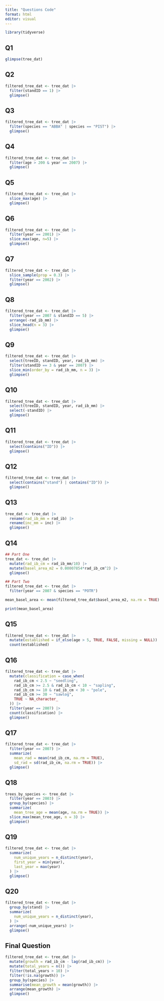 ```yaml
---
title: "Questions Code"
format: html
editor: visual
---
```


```r

library(tidyverse)

```


## Q1

```r

glimpse(tree_dat)

```

## Q2

```r

filtered_tree_dat <- tree_dat |>
  filter(standID == 1) |>
  glimpse()

```

## Q3

```r

filtered_tree_dat <- tree_dat |>
  filter(species == "ABBA" | species == "PIST") |>
  glimpse()

```

## Q4

```r

filtered_tree_dat <- tree_dat |>
  filter(age > 200 & year == 2007) |>
  glimpse()

```

## Q5

```r

filtered_tree_dat <- tree_dat |>
  slice_max(age) |>
  glimpse()

```

## Q6

```r

filtered_tree_dat <- tree_dat |>
  filter(year == 2001) |>
  slice_max(age, n=5) |>
  glimpse()

```

## Q7

```r

filtered_tree_dat <- tree_dat |>
  slice_sample(prop = 0.3) |>
  filter(year == 2002) |>
  glimpse()

```

## Q8

```r

filtered_tree_dat <- tree_dat |>
  filter(year == 2007 & standID == 5) |>
  arrange(-rad_ib_mm) |>
  slice_head(n = 3) |>
  glimpse()

```

## Q9

```r

filtered_tree_dat <- tree_dat |>
  select(treeID, standID, year, rad_ib_mm) |>
  filter(standID == 3 & year == 2007) |>
  slice_min(order_by = rad_ib_mm, n = 3) |>
  glimpse()

```

## Q10

```r

filtered_tree_dat <- tree_dat |>
  select(treeID, standID, year, rad_ib_mm) |>
  select(-standID) |>
  glimpse()

```

## Q11

```r

filtered_tree_dat <- tree_dat |>
  select(contains("ID")) |>
  glimpse()

```

## Q12

```r

filtered_tree_dat <- tree_dat |>
  select(contains("stand") | contains("ID")) |>
  glimpse()

```

## Q13

```r

tree_dat <- tree_dat |>
  rename(rad_ib_mm = rad_ib) |>
  rename(inc_mm = inc) |>
  glimpse()

```

## Q14

```r
## Part One
tree_dat <- tree_dat |>
  mutate(rad_ib_cm = rad_ib_mm/10) |>
  mutate(basel_area_m2 = 0.00007854*rad_ib_cm^2) |>
  glimpse()

## Part Two
filtered_tree_dat <- tree_dat |>
  filter(year == 2007 & species == "POTR")  

mean_basel_area <- mean(filtered_tree_dat$basel_area_m2, na.rm = TRUE)

print(mean_basel_area)

```

## Q15

```r

filtered_tree_dat <- tree_dat |>
  mutate(established = if_else(age > 5, TRUE, FALSE, missing = NULL)) |>
  count(established)

```

## Q16

```r

filtered_tree_dat <- tree_dat |>
  mutate(classification = case_when(
    rad_ib_cm < 2.5 ~ "seedling",
    rad_ib_cm >= 2.5 & rad_ib_cm < 10 ~ "sapling",
    rad_ib_cm >= 10 & rad_ib_cm < 30 ~ "pole",
    rad_ib_cm >= 30 ~ "sawlog",
    TRUE ~ NA_character_
  )) |>
  filter(year == 2007) |>
  count(classification) |>
  glimpse()

```

## Q17

```r

filtered_tree_dat <- tree_dat |>
  filter(year == 2007) |>
  summarize(
    mean_rad = mean(rad_ib_cm, na.rm = TRUE),
    sd_rad = sd(rad_ib_cm, na.rm = TRUE)) |>
  glimpse()

```

## Q18

```r

trees_by_species <- tree_dat |>
  filter(year == 2003) |>
  group_by(species) |>
  summarize(
    mean_tree_age = mean(age, na.rm = TRUE)) |>
  slice_max(mean_tree_age, n = 3) |>
  glimpse()

```

## Q19

```r

filtered_tree_dat <- tree_dat |>
  summarize(
    num_unique_years = n_distinct(year),
    first_year = min(year),
    last_year = max(year)
  ) |>
  glimpse()

```
## Q20

```r

filtered_tree_dat <- tree_dat |>
  group_by(stand) |>
  summarize(
    num_unique_years = n_distinct(year),
  ) |>
  arrange(-num_unique_years) |>
  glimpse()

```

## Final Question

```r

filtered_tree_dat <- tree_dat |>
  mutate(growth = rad_ib_cm - lag(rad_ib_cm)) |>
  mutate(total_years = n()) |>
  filter(total_years > 10) |>
  filter(!is.na(growth)) |>
  group_by(species) |>
  summarise(mean_growth = mean(growth)) |>
  arrange(mean_growth) |>
  glimpse()

```
